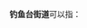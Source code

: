 '''钓鱼台街道'''可以指：
{{PRC admin/disambig|13/02/03/003/000|21/14/81/005/000|34/03/04/005/000}}
{{disambig|cat=五字乡级行政区划-街道名消歧义}}
